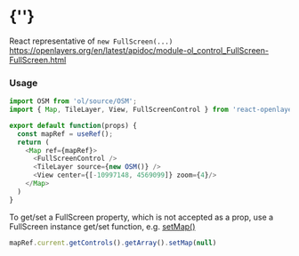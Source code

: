  
<Meta of={FullScreenControlStories} />
 
# {'<FullScreenControl />'}
 
React representative of `new FullScreen(...)`
https://openlayers.org/en/latest/apidoc/module-ol_control_FullScreen-FullScreen.html
<Story of={FullScreenControlStories.Primary} />

### Usage
```typescript
import OSM from 'ol/source/OSM';
import { Map, TileLayer, View, FullScreenControl } from 'react-openlayers';

export default function(props) {
  const mapRef = useRef();
  return (
    <Map ref={mapRef}>
      <FullScreenControl />
      <TileLayer source={new OSM()} />
      <View center={[-10997148, 4569099]} zoom={4}/>
    </Map>
  )
}
```

To get/set a FullScreen property, which is not accepted as a prop,
use a FullScreen instance get/set function,
e.g. [setMap()](https://openlayers.org/en/latest/apidoc/module-ol_control_FullScreen-FullScreen.html#setMap)
```javascript
mapRef.current.getControls().getArray().setMap(null)
```